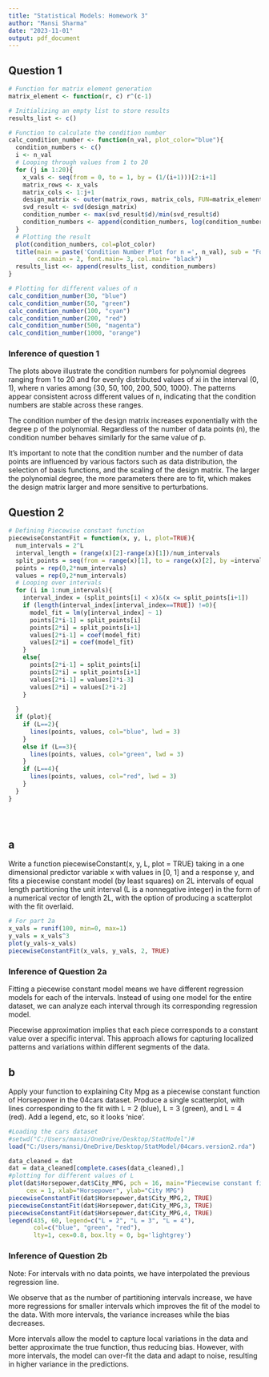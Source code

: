 ---
title: "Statistical Models: Homework 3"
author: "Mansi Sharma"
date: "2023-11-01"
output: pdf_document
---

## Question 1

```{r}
# Function for matrix element generation
matrix_element <- function(r, c) r^(c-1)

# Initializing an empty list to store results
results_list <- c()

# Function to calculate the condition number
calc_condition_number <- function(n_val, plot_color="blue"){
  condition_numbers <- c()
  i <- n_val
  # Looping through values from 1 to 20
  for (j in 1:20){
    x_vals <- seq(from = 0, to = 1, by = (1/(i+1)))[2:i+1]
    matrix_rows <- x_vals
    matrix_cols <- 1:j+1
    design_matrix <- outer(matrix_rows, matrix_cols, FUN=matrix_element)
    svd_result <- svd(design_matrix)
    condition_number <- max(svd_result$d)/min(svd_result$d)
    condition_numbers <- append(condition_numbers, log(condition_number))
  }
  # Plotting the result
  plot(condition_numbers, col=plot_color)
  title(main = paste('Condition Number Plot for n =', n_val), sub = "For each p from 1 to 20",
        cex.main = 2, font.main= 3, col.main= "black")
  results_list <<- append(results_list, condition_numbers)
}

# Plotting for different values of n
calc_condition_number(30, "blue")
calc_condition_number(50, "green")
calc_condition_number(100, "cyan")
calc_condition_number(200, "red")
calc_condition_number(500, "magenta")
calc_condition_number(1000, "orange")

```
### Inference of question 1

The plots above illustrate the condition numbers for polynomial degrees ranging from 1 to 20 and for evenly distributed values of xi in the interval (0, 1), where n varies among {30, 50, 100, 200, 500, 1000}. The patterns appear consistent across different values of 
n, indicating that the condition numbers are stable across these ranges.

The condition number of the design matrix increases exponentially with the degree p of the polynomial. Regardless of the number of data points (n), the condition number behaves similarly for the same value of p.

It's important to note that the condition number and the number of data points are influenced by various factors such as data distribution, the selection of basis functions, and the scaling of the design matrix. The larger the polynomial degree, the more parameters there are to fit, which makes the design matrix larger and more sensitive to perturbations.

## Question 2

```{r}
# Defining Piecewise constant function
piecewiseConstantFit = function(x, y, L, plot=TRUE){
  num_intervals = 2^L
  interval_length = (range(x)[2]-range(x)[1])/num_intervals
  split_points = seq(from = range(x)[1], to = range(x)[2], by =interval_length)
  points = rep(0,2*num_intervals)
  values = rep(0,2*num_intervals)
  # Looping over intervals
  for (i in 1:num_intervals){
    interval_index = (split_points[i] < x)&(x <= split_points[i+1])
    if (length(interval_index[interval_index==TRUE]) !=0){
      model_fit = lm(y[interval_index] ~ 1)
      points[2*i-1] = split_points[i]
      points[2*i] = split_points[i+1]
      values[2*i-1] = coef(model_fit)
      values[2*i] = coef(model_fit)  
    }
    else{
      points[2*i-1] = split_points[i]
      points[2*i] = split_points[i+1]
      values[2*i-1] = values[2*i-3]
      values[2*i] = values[2*i-2]
    }
    
  }
  if (plot){
    if (L==2){
      lines(points, values, col="blue", lwd = 3)  
    }
    else if (L==3){
      lines(points, values, col="green", lwd = 3)  
    }
    if (L==4){
      lines(points, values, col="red", lwd = 3)  
    }
  }
}





```

## a
Write a function piecewiseConstant(x, y, L, plot = TRUE) taking in a one dimensional predictor variable x with values in [0, 1] and a response y, and fits a piecewise constant model (by least squares) on 2L intervals of equal length partitioning the unit interval (L is a nonnegative integer) in the form of a numerical vector of length 2L, with the option of producing a scatterplot with the fit overlaid.
```{r}
# For part 2a
x_vals = runif(100, min=0, max=1)
y_vals = x_vals^3
plot(y_vals~x_vals)
piecewiseConstantFit(x_vals, y_vals, 2, TRUE)
```
### Inference of Question 2a
Fitting a piecewise constant model means we have different regression models for each of the intervals. Instead of using one model for the entire dataset, we can analyze each interval through its corresponding regression model.

Piecewise approximation implies that each piece corresponds to a constant value over a specific interval. This approach allows for capturing localized patterns and variations within different segments of the data.


## b
Apply your function to explaining City Mpg as a piecewise constant function of Horsepower in the 04cars dataset. Produce a single scatterplot, with lines corresponding to the fit with L = 2 (blue), L = 3 (green), and L = 4 (red). Add a legend, etc, so it looks ‘nice’.
```{r}
#Loading the cars dataset
#setwd("C:/Users/mansi/OneDrive/Desktop/StatModel")# 
load("C:/Users/mansi/OneDrive/Desktop/StatModel/04cars.version2.rda")

data_cleaned = dat
dat = data_cleaned[complete.cases(data_cleaned),]
#plotting for different values of L
plot(dat$Horsepower,dat$City_MPG, pch = 16, main="Piecewise constant fit",
     cex = 1, xlab="Horsepower", ylab="City MPG")
piecewiseConstantFit(dat$Horsepower,dat$City_MPG,2, TRUE)
piecewiseConstantFit(dat$Horsepower,dat$City_MPG,3, TRUE)
piecewiseConstantFit(dat$Horsepower,dat$City_MPG,4, TRUE)
legend(435, 60, legend=c("L = 2", "L = 3", "L = 4"),
       col=c("blue", "green", "red"),
       lty=1, cex=0.8, box.lty = 0, bg='lightgrey')


```
### Inference of Question 2b
Note: For intervals with no data points, we have interpolated the previous regression line.

We observe that as the number of partitioning intervals increase, we have more regressions for smaller intervals which improves the fit of the model to the data. With more intervals, the variance increases while the bias decreases.

More intervals allow the model to capture local variations in the data and better approximate the true function, thus reducing bias. However, with more intervals, the model can over-fit the data and adapt to noise, resulting in higher variance in the predictions.




